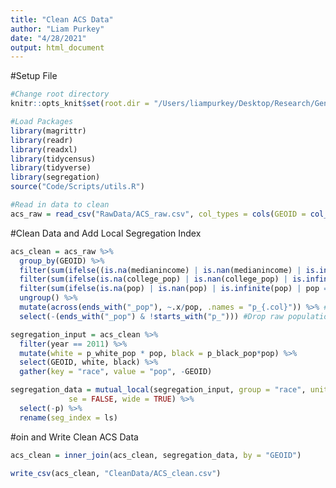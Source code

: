 ```yaml
---
title: "Clean ACS Data"
author: "Liam Purkey"
date: "4/28/2021"
output: html_document
---
```


#Setup File

```r
#Change root directory
knitr::opts_knit$set(root.dir = "/Users/liampurkey/Desktop/Research/Gentrification")
```

```r
#Load Packages
library(magrittr)
library(readr)
library(readxl)
library(tidycensus)
library(tidyverse)
library(segregation)
source("Code/Scripts/utils.R")
```

```r
#Read in data to clean
acs_raw = read_csv("RawData/ACS_raw.csv", col_types = cols(GEOID = col_character())) 
```

#Clean Data and Add Local Segregation Index 

```r
acs_clean = acs_raw %>%
  group_by(GEOID) %>%
  filter(sum(ifelse((is.na(medianincome) | is.nan(medianincome) | is.infinite(medianincome))  & year == 2011, 1, 0)) == 0) %>% #Drop observations with missing median income data in 2011
  filter(sum(ifelse(is.na(college_pop) | is.nan(college_pop) | is.infinite(college_pop), 1, 0)) == 0) %>% #Drop observations with missing college data in 2011 or 2018
  filter(sum(ifelse(is.na(pop) | is.nan(pop) | is.infinite(pop) | pop == 0, 1, 0)) == 0) %>% #Drop observations with missing population data in 2011 or 2018
  ungroup() %>%
  mutate(across(ends_with("_pop"), ~.x/pop, .names = "p_{.col}")) %>% #Transform data to shares of population 
  select(-(ends_with("_pop") & !starts_with("p_"))) #Drop raw population counts
```

```r
segregation_input = acs_clean %>% 
  filter(year == 2011) %>%
  mutate(white = p_white_pop * pop, black = p_black_pop*pop) %>%
  select(GEOID, white, black) %>%
  gather(key = "race", value = "pop", -GEOID)
```

```r
segregation_data = mutual_local(segregation_input, group = "race", unit = "GEOID", weight = "pop",
             se = FALSE, wide = TRUE) %>%
  select(-p) %>%
  rename(seg_index = ls)
```

#oin and Write Clean ACS Data

```r
acs_clean = inner_join(acs_clean, segregation_data, by = "GEOID")
```

```r
write_csv(acs_clean, "CleanData/ACS_clean.csv")
```





